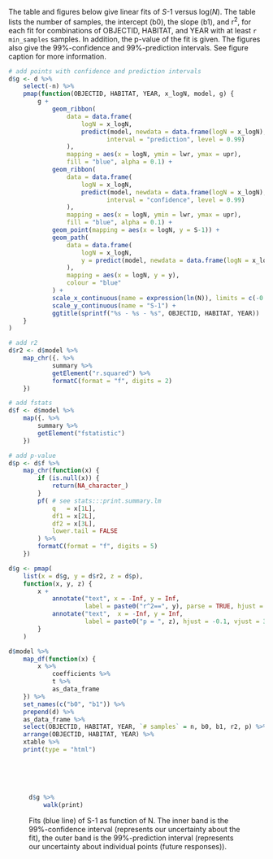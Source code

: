 The table and figures below give linear fits of _S_-1 versus log(_N_). The table lists the number of samples, the intercept (b0), the slope (b1), and r^2^, for each fit for combinations of OBJECTID, HABITAT, and YEAR with at least `r min_samples` samples. In addition, the p-value of the fit is given. The figures also give the 99%-confidence and 99%-prediction intervals. See figure caption for more information.


```r
# add points with confidence and prediction intervals
d$g <- d %>%
    select(-n) %>%
    pmap(function(OBJECTID, HABITAT, YEAR, x_logN, model, g) {
        g +
            geom_ribbon(
                data = data.frame(
                    logN = x_logN,
                    predict(model, newdata = data.frame(logN = x_logN), 
                           interval = "prediction", level = 0.99)
                ),
                mapping = aes(x = logN, ymin = lwr, ymax = upr),
                fill = "blue", alpha = 0.1) +
            geom_ribbon(
                data = data.frame(
                    logN = x_logN,
                    predict(model, newdata = data.frame(logN = x_logN), 
                           interval = "confidence", level = 0.99)
                ),
                mapping = aes(x = logN, ymin = lwr, ymax = upr),
                fill = "blue", alpha = 0.1) +
            geom_point(mapping = aes(x = logN, y = S-1)) +
            geom_path(
                data = data.frame(
                    logN = x_logN,
                    y = predict(model, newdata = data.frame(logN = x_logN))
                ),
                mapping = aes(x = logN, y = y), 
                colour = "blue"
            ) +
            scale_x_continuous(name = expression(ln(N)), limits = c(-0.026, NA)) +
            scale_y_continuous(name = "S-1") +
            ggtitle(sprintf("%s - %s - %s", OBJECTID, HABITAT, YEAR))
    }
)

# add r2
d$r2 <- d$model %>% 
    map_chr({. %>%
            summary %>%
            getElement("r.squared") %>%
            formatC(format = "f", digits = 2)
    })

# add fstats
d$f <- d$model %>%
    map({. %>% 
        summary %>%
        getElement("fstatistic")
    })

# add p-value
d$p <- d$f %>%
    map_chr(function(x) {
        if (is.null(x)) {
            return(NA_character_)
        } 
        pf( # see stats:::print.summary.lm
            q   = x[1L],
            df1 = x[2L],
            df2 = x[3L],
            lower.tail = FALSE
        ) %>%
        formatC(format = "f", digits = 5)
    })

d$g <- pmap(
    list(x = d$g, y = d$r2, z = d$p), 
    function(x, y, z) {
        x + 
            annotate("text", x = -Inf, y = Inf, 
                     label = paste0("r^2==", y), parse = TRUE, hjust = -0.1, vjust = 1.1) +
            annotate("text",  x = -Inf, y = Inf, 
                     label = paste0("p = ", z), hjust = -0.1, vjust = 3.1)
        }
    )

d$model %>%
    map_df(function(x) {
        x %>%
            coefficients %>%
            t %>%
            as_data_frame    
    }) %>%
    set_names(c("b0", "b1")) %>%
    prepend(d) %>%
    as_data_frame %>%
    select(OBJECTID, HABITAT, YEAR, `# samples` = n, b0, b1, r2, p) %>%
    arrange(OBJECTID, HABITAT, YEAR) %>%
    xtable %>% 
    print(type = "html")
```

<br>
<br>
<br>
<figure>
```r

d$g %>%
    walk(print)

```
<figcaption>Fits (blue line) of S-1 as function of N. The inner band is the 99%-confidence interval (represents our uncertainty about the fit), the outer band is the 99%-prediction interval (represents our uncertainty about individual points (future responses)).</figcaption>
</figure>
<br>
<br>

